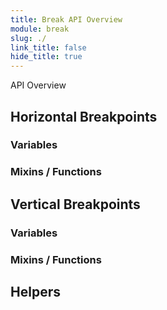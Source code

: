 ```yaml
---
title: Break API Overview
module: break
slug: ./
link_title: false
hide_title: true
---
```


<MainHeading>API Overview</MainHeading>

## Horizontal Breakpoints

### Variables

<VariableList spec={Spec} group='break/horizontal' />

### Mixins / Functions

<SignatureList spec={Spec} group='break/horizontal' />

<FeatureRequest />

## Vertical Breakpoints

### Variables

<VariableList spec={Spec} group='break/vertical' />

### Mixins / Functions

<SignatureList spec={Spec} group='break/vertical' />

## Helpers

<SignatureList spec={Spec} group='break/helpers' />

<FeatureRequest />
